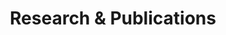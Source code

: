 ---
title: Research & Publications
papers:
  - title: Examining ML Approaches for Early Diabetes Prediction
    authors: [Yuval Mehta, Team]
    conference: IEEE Asia Pacific Conference on Information Technology (APCIT) 2024
    abstract: This research explores multiple machine learning models for early diabetes prediction, highlighting key patterns in patient health data to aid in proactive healthcare measures.
    link: https://ieeexplore.ieee.org/document/10673680
---